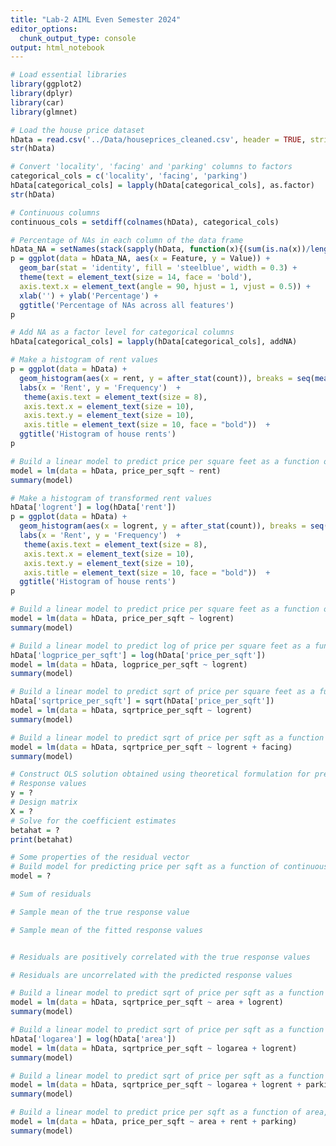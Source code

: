 ```yaml
---
title: "Lab-2 AIML Even Semester 2024"
editor_options:
  chunk_output_type: console
output: html_notebook
---
```


```r
# Load essential libraries
library(ggplot2)
library(dplyr)
library(car)
library(glmnet)
```


```r
# Load the house price dataset
hData = read.csv('../Data/houseprices_cleaned.csv', header = TRUE, stringsAsFactors = FALSE, na.strings = c("", "NA", "Not available", "Not Available"))
str(hData)
```

```r
# Convert 'locality', 'facing' and 'parking' columns to factors
categorical_cols = c('locality', 'facing', 'parking')
hData[categorical_cols] = lapply(hData[categorical_cols], as.factor)
str(hData)
```

```r
# Continuous columns
continuous_cols = setdiff(colnames(hData), categorical_cols)
```


```r
# Percentage of NAs in each column of the data frame
hData_NA = setNames(stack(sapply(hData, function(x){(sum(is.na(x))/length(x))*100}))[2:1], c('Feature','Value'))
p = ggplot(data = hData_NA, aes(x = Feature, y = Value)) +
  geom_bar(stat = 'identity', fill = 'steelblue', width = 0.3) +
  theme(text = element_text(size = 14, face = 'bold'),
  axis.text.x = element_text(angle = 90, hjust = 1, vjust = 0.5)) +
  xlab('') + ylab('Percentage') +
  ggtitle('Percentage of NAs across all features')
p
```

```r
# Add NA as a factor level for categorical columns 
hData[categorical_cols] = lapply(hData[categorical_cols], addNA)
```

```r
# Make a histogram of rent values
p = ggplot(data = hData) +
  geom_histogram(aes(x = rent, y = after_stat(count)), breaks = seq(mean(hData$rent)-4*sd(hData$rent), mean(hData$rent)+4*sd(hData$rent), by = 25000), color = 'black', fill = 'blue') +
  labs(x = 'Rent', y = 'Frequency')  +
   theme(axis.text = element_text(size = 8),
   axis.text.x = element_text(size = 10),
   axis.text.y = element_text(size = 10),
   axis.title = element_text(size = 10, face = "bold"))  +
  ggtitle('Histogram of house rents')
p
```

```r
# Build a linear model to predict price per square feet as a function of rent
model = lm(data = hData, price_per_sqft ~ rent)
summary(model)
```

```r
# Make a histogram of transformed rent values
hData['logrent'] = log(hData['rent'])
p = ggplot(data = hData) +
  geom_histogram(aes(x = logrent, y = after_stat(count)), breaks = seq(mean(hData$logrent)-4*sd(hData$logrent), mean(hData$logrent)+4*sd(hData$logrent), by = 0.5), color = 'black', fill = 'blue') +
  labs(x = 'Rent', y = 'Frequency')  +
   theme(axis.text = element_text(size = 8),
   axis.text.x = element_text(size = 10),
   axis.text.y = element_text(size = 10),
   axis.title = element_text(size = 10, face = "bold"))  +
  ggtitle('Histogram of house rents')
p
```

```r
# Build a linear model to predict price per square feet as a function of logrent
model = lm(data = hData, price_per_sqft ~ logrent)
summary(model)
```


```r
# Build a linear model to predict log of price per square feet as a function of logrent
hData['logprice_per_sqft'] = log(hData['price_per_sqft'])
model = lm(data = hData, logprice_per_sqft ~ logrent)
summary(model)
```

```r
# Build a linear model to predict sqrt of price per square feet as a function of logrent
hData['sqrtprice_per_sqft'] = sqrt(hData['price_per_sqft'])
model = lm(data = hData, sqrtprice_per_sqft ~ logrent)
summary(model)
```



```r
# Build a linear model to predict sqrt of price per sqft as a function of logrent and facing
model = lm(data = hData, sqrtprice_per_sqft ~ logrent + facing)
summary(model)
```


```r
# Construct OLS solution obtained using theoretical formulation for predicting price per sqft as a function of continuous predictor logrent and categorical predictor facing
# Response values
y = ?
# Design matrix
X = ?
# Solve for the coefficient estimates
betahat = ?
print(betahat)
```

```r
# Some properties of the residual vector
# Build model for predicting price per sqft as a function of continuous predictor logrent and categorical predictor facing
model = ?

# Sum of residuals

# Sample mean of the true response value

# Sample mean of the fitted response values


# Residuals are positively correlated with the true response values

# Residuals are uncorrelated with the predicted response values
```

```r
# Build a linear model to predict sqrt of price per sqft as a function of area and logrent
model = lm(data = hData, sqrtprice_per_sqft ~ area + logrent)
summary(model)
```

```r
# Build a linear model to predict sqrt of price per sqft as a function of logarea and logrent
hData['logarea'] = log(hData['area'])
model = lm(data = hData, sqrtprice_per_sqft ~ logarea + logrent)
summary(model)
```

```r
# Build a linear model to predict sqrt of price per sqft as a function of logarea, logrent, and parking
model = lm(data = hData, sqrtprice_per_sqft ~ logarea + logrent + parking)
summary(model)
```

```r
# Build a linear model to predict price per sqft as a function of area, rent, and parking
model = lm(data = hData, price_per_sqft ~ area + rent + parking)
summary(model)
```

